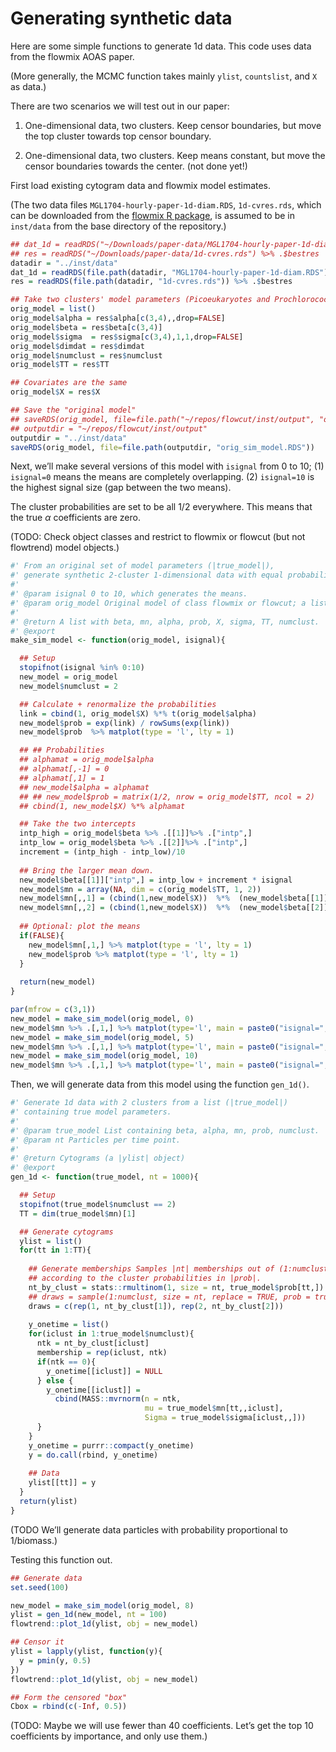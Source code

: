# Generating synthetic data {#syntheticdata}


Here are some simple functions to generate 1d data. This code uses data from the
flowmix AOAS paper.

(More generally, the MCMC function takes mainly `ylist`, `countslist`, and `X`
as data.)

There are two scenarios we will test out in our paper:

1. One-dimensional data, two clusters. Keep censor boundaries, but move the top
   cluster towards top censor boundary.

2. One-dimensional data, two clusters. Keep means constant, but move the censor
   boundaries towards the center. (not done yet!)

First load existing cytogram data and flowmix model estimates.

(The two data files
`MGL1704-hourly-paper-1d-diam.RDS`, `1d-cvres.rds`, which can be downloaded from the 
[flowmix R package](https://github.com/sangwon-hyun/flowmix/tree/master/paper-data), is assumed to be in `inst/data` from the base directory of the repository.)

```r
## dat_1d = readRDS("~/Downloads/paper-data/MGL1704-hourly-paper-1d-diam.RDS") 
## res = readRDS("~/Downloads/paper-data/1d-cvres.rds") %>% .$bestres
datadir = "../inst/data"
dat_1d = readRDS(file.path(datadir, "MGL1704-hourly-paper-1d-diam.RDS"))
res = readRDS(file.path(datadir, "1d-cvres.rds")) %>% .$bestres

## Take two clusters' model parameters (Picoeukaryotes and Prochlorococcus)
orig_model = list()
orig_model$alpha = res$alpha[c(3,4),,drop=FALSE]
orig_model$beta = res$beta[c(3,4)]
orig_model$sigma  = res$sigma[c(3,4),1,1,drop=FALSE]
orig_model$dimdat = res$dimdat
orig_model$numclust = res$numclust 
orig_model$TT = res$TT

## Covariates are the same
orig_model$X = res$X

## Save the "original model"
## saveRDS(orig_model, file=file.path("~/repos/flowcut/inst/output", "orig_model.RDS"))
## outputdir = "~/repos/flowcut/inst/output"
outputdir = "../inst/data"
saveRDS(orig_model, file=file.path(outputdir, "orig_sim_model.RDS"))
```

Next, we'll make several versions of this model with `isignal` from 0 to 10; (1)
`isignal=0` means the means are completely overlapping. (2) `isignal=10` is the
highest signal size (gap between the two means).

The cluster probabilities are set to be all 1/2 everywhere. This means that the
true $\alpha$ coefficients are zero.


(TODO: Check object classes and restrict to flowmix or flowcut (but not
flowtrend) model objects.)

```r
#' From an original set of model parameters (|true_model|),
#' generate synthetic 2-cluster 1-dimensional data with equal probabilities.
#'
#' @param isignal 0 to 10, which generates the means.
#' @param orig_model Original model of class flowmix or flowcut; a list that contains alpha, beta and TT.
#'
#' @return A list with beta, mn, alpha, prob, X, sigma, TT, numclust.
#' @export
make_sim_model <- function(orig_model, isignal){

  ## Setup
  stopifnot(isignal %in% 0:10)
  new_model = orig_model
  new_model$numclust = 2

  ## Calculate + renormalize the probabilities
  link = cbind(1, orig_model$X) %*% t(orig_model$alpha)
  new_model$prob = exp(link) / rowSums(exp(link))
  new_model$prob  %>% matplot(type = 'l', lty = 1)

  ## ## Probabilities
  ## alphamat = orig_model$alpha
  ## alphamat[,-1] = 0
  ## alphamat[,1] = 1
  ## new_model$alpha = alphamat
  ## ## new_model$prob = matrix(1/2, nrow = orig_model$TT, ncol = 2)
  ## cbind(1, new_model$X) %*% alphamat

  ## Take the two intercepts
  intp_high = orig_model$beta %>% .[[1]]%>% .["intp",]  
  intp_low = orig_model$beta %>% .[[2]]%>% .["intp",] 
  increment = (intp_high - intp_low)/10
  
  ## Bring the larger mean down.
  new_model$beta[[1]]["intp",] = intp_low + increment * isignal
  new_model$mn = array(NA, dim = c(orig_model$TT, 1, 2))
  new_model$mn[,,1] = (cbind(1,new_model$X))  %*%  (new_model$beta[[1]])
  new_model$mn[,,2] = (cbind(1,new_model$X))  %*%  (new_model$beta[[2]])
  
  ## Optional: plot the means
  if(FALSE){
    new_model$mn[,1,] %>% matplot(type = 'l', lty = 1)
    new_model$prob %>% matplot(type = 'l', lty = 1)
  }
  
  return(new_model)
}
```

```r
par(mfrow = c(3,1))
new_model = make_sim_model(orig_model, 0)
new_model$mn %>% .[,1,] %>% matplot(type='l', main = paste0("isignal=", 0), ylim = c(-0.5, 0.6))
new_model = make_sim_model(orig_model, 5)
new_model$mn %>% .[,1,] %>% matplot(type='l', main = paste0("isignal=", 5), ylim = c(-0.5, 0.6))
new_model = make_sim_model(orig_model, 10)
new_model$mn %>% .[,1,] %>% matplot(type='l', main = paste0("isignal=", 10), ylim = c(-0.5, 0.6))
```

Then, we will generate data from this model using the function `gen_1d()`.

```r
#' Generate 1d data with 2 clusters from a list (|true_model|)
#' containing true model parameters.
#'
#' @param true_model List containing beta, alpha, mn, prob, numclust.
#' @param nt Particles per time point.
#'
#' @return Cytograms (a |ylist| object)
#' @export
gen_1d <- function(true_model, nt = 1000){

  ## Setup
  stopifnot(true_model$numclust == 2)
  TT = dim(true_model$mn)[1]

  ## Generate cytograms
  ylist = list()
  for(tt in 1:TT){
  
    ## Generate memberships Samples |nt| memberships out of (1:numclust)
    ## according to the cluster probabilities in |prob|.
    nt_by_clust = stats::rmultinom(1, size = nt, true_model$prob[tt,])
    ## draws = sample(1:numclust, size = nt, replace = TRUE, prob = true_model$prob[tt,])
    draws = c(rep(1, nt_by_clust[1]), rep(2, nt_by_clust[2]))
  
    y_onetime = list()
    for(iclust in 1:true_model$numclust){
      ntk = nt_by_clust[iclust]
      membership = rep(iclust, ntk)
      if(ntk == 0){
        y_onetime[[iclust]] = NULL
      } else {
        y_onetime[[iclust]] =
          cbind(MASS::mvrnorm(n = ntk,
                              mu = true_model$mn[tt,,iclust],
                              Sigma = true_model$sigma[iclust,,]))
      }
    }
    y_onetime = purrr::compact(y_onetime)
    y = do.call(rbind, y_onetime)
  
    ## Data
    ylist[[tt]] = y
  }
  return(ylist)
}
```

(TODO We'll generate data particles with probability proportional to 1/biomass.)

Testing this function out.

```r
## Generate data
set.seed(100)

new_model = make_sim_model(orig_model, 8)
ylist = gen_1d(new_model, nt = 100)
flowtrend::plot_1d(ylist, obj = new_model)

## Censor it
ylist = lapply(ylist, function(y){
  y = pmin(y, 0.5)
})
flowtrend::plot_1d(ylist, obj = new_model)

## Form the censored "box"
Cbox = rbind(c(-Inf, 0.5)) 
```

(TODO: Maybe we will use fewer than 40 coefficients. Let's get the top 10
coefficients by importance, and only use them.)

